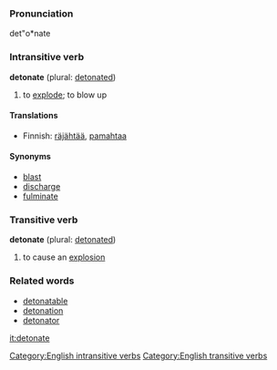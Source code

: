 ===Pronunciation===
det"o*nate

===Intransitive verb===
'''detonate''' (plural: [[detonated]])
# to [[explode]]; to blow up

====Translations====
*Finnish: [[räjähtää]], [[pamahtaa]]

====Synonyms====
*[[blast]]
*[[discharge]]
*[[fulminate]]

===Transitive verb===
'''detonate''' (plural: [[detonated]])
# to cause an [[explosion]]

===Related words===
* [[detonatable]]
* [[detonation]]
* [[detonator]]

[[Category:English intransitive verbs]]
[[Category:English transitive verbs]]

[[it:detonate]]